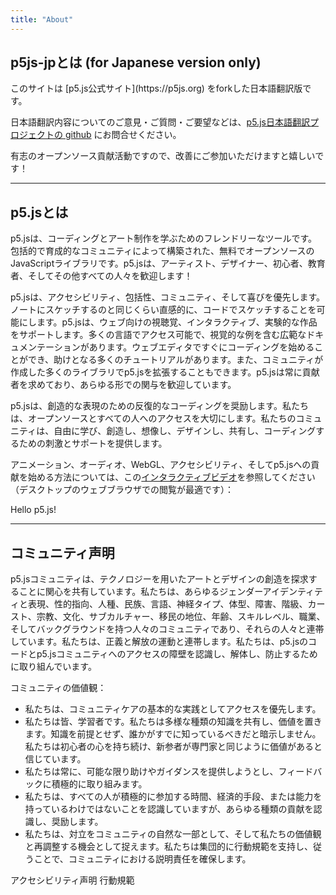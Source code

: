 ```yaml
---
title: "About"
---
```


## p5js-jpとは  (for Japanese version only)

<div class='text-body-large'>
このサイトは [p5.js公式サイト](https://p5js.org) をforkした日本語翻訳版です。

日本語翻訳内容についてのご意見・ご質問・ご要望などは、[p5.js日本語翻訳プロジェクトの github](https://github.com/p5js-i18n-ja/p5.js-website) にお問合せください。

有志のオープンソース貢献活動ですので、改善にご参加いただけますと嬉しいです！
</div>

<hr class='full-bleed'/>

## p5.jsとは

<div class='text-body-large'>
p5.jsは、コーディングとアート制作を学ぶためのフレンドリーなツールです。包括的で育成的なコミュニティによって構築された、無料でオープンソースのJavaScriptライブラリです。p5.jsは、アーティスト、デザイナー、初心者、教育者、そしてその他すべての人々を歓迎します！

p5.jsは、アクセシビリティ、包括性、コミュニティ、そして喜びを優先します。ノートにスケッチするのと同じくらい直感的に、コードでスケッチすることを可能にします。p5.jsは、ウェブ向けの視聴覚、インタラクティブ、実験的な作品をサポートします。多くの言語でアクセス可能で、視覚的な例を含む広範なドキュメンテーションがあります。ウェブエディタですぐにコーディングを始めることができ、助けとなる多くのチュートリアルがあります。また、コミュニティが作成した多くのライブラリでp5.jsを拡張することもできます。p5.jsは常に貢献者を求めており、あらゆる形での関与を歓迎しています。

p5.jsは、創造的な表現のための反復的なコーディングを奨励します。私たちは、オープンソースとすべての人へのアクセスを大切にします。私たちのコミュニティは、自由に学び、創造し、想像し、デザインし、共有し、コーディングするための刺激とサポートを提供します。

アニメーション、オーディオ、WebGL、アクセシビリティ、そしてp5.jsへの貢献を始める方法については、この<a href='https://hello.p5js.org/'>インタラクティブビデオ</a>を参照してください（デスクトップのウェブブラウザでの閲覧が最適です）：


<div class='mt-xl'>
<LinkButton variant='link' url='https://hello.p5js.org/'>Hello p5.js!</LinkButton>
</div>
</div>

<hr class='full-bleed'/>

## コミュニティ声明

<div class='text-body-large'>
p5.jsコミュニティは、テクノロジーを用いたアートとデザインの創造を探求することに関心を共有しています。私たちは、あらゆるジェンダーアイデンティティと表現、性的指向、人種、民族、言語、神経タイプ、体型、障害、階級、カースト、宗教、文化、サブカルチャー、移民の地位、年齢、スキルレベル、職業、そしてバックグラウンドを持つ人々のコミュニティであり、それらの人々と連帯しています。私たちは、正義と解放の運動と連帯します。私たちは、p5.jsのコードとp5.jsコミュニティへのアクセスの障壁を認識し、解体し、防止するために取り組んでいます。

コミュニティの価値観：
- 私たちは、コミュニティケアの基本的な実践としてアクセスを優先します。
- 私たちは皆、学習者です。私たちは多様な種類の知識を共有し、価値を置きます。知識を前提とせず、誰かがすでに知っているべきだと暗示しません。私たちは初心者の心を持ち続け、新参者が専門家と同じように価値があると信じています。
- 私たちは常に、可能な限り助けやガイダンスを提供しようとし、フィードバックに積極的に取り組みます。
- 私たちは、すべての人が積極的に参加する時間、経済的手段、または能力を持っているわけではないことを認識していますが、あらゆる種類の貢献を認識し、奨励します。
- 私たちは、対立をコミュニティの自然な一部として、そして私たちの価値観と再調整する機会として捉えます。私たちは集団的に行動規範を支持し、従うことで、コミュニティにおける説明責任を確保します。
</div>

<div class='mt-xl'>
<LinkButton variant='link' url='/contribute/access'>アクセシビリティ声明</LinkButton>
<LinkButton variant='link' url='/code-of-conduct'>行動規範</LinkButton>
</div>